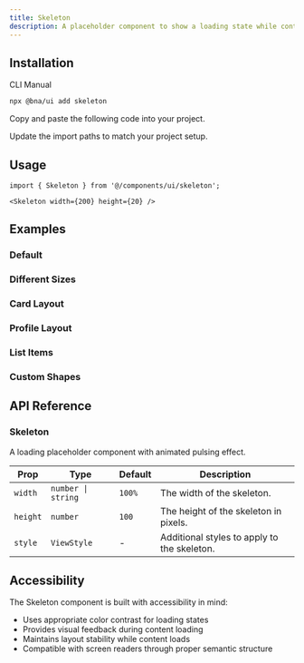 ```yaml
---
title: Skeleton
description: A placeholder component to show a loading state while content is being fetched.
---
```


<ComponentPreview
  name='skeleton-demo'
  description='A basic skeleton loader with pulsing animation'
/>

## Installation

<CodeTabs>

<TabsList>
  <TabsTrigger value="cli">CLI</TabsTrigger>
  <TabsTrigger value="manual">Manual</TabsTrigger>
</TabsList>
<TabsContent value="cli">

```bash
npx @bna/ui add skeleton
```

</TabsContent>

<TabsContent value="manual">

<Steps>

<Step>Copy and paste the following code into your project.</Step>

<ComponentSource name='skeleton' title='components/ui/skeleton.tsx' />

<Step>Update the import paths to match your project setup.</Step>

</Steps>

</TabsContent>

</CodeTabs>

## Usage

```tsx
import { Skeleton } from '@/components/ui/skeleton';
```

```tsx
<Skeleton width={200} height={20} />
```

## Examples

### Default

<ComponentPreview
  name='skeleton-demo'
  description='A basic skeleton loader with pulsing animation'
/>

### Different Sizes

<ComponentPreview
  name='skeleton-sizes'
  description='Skeletons in various sizes and dimensions'
/>

### Card Layout

<ComponentPreview
  name='skeleton-card'
  description='Skeleton placeholders arranged in a card layout'
/>

### Profile Layout

<ComponentPreview
  name='skeleton-profile'
  description='Skeleton layout mimicking a user profile'
/>

### List Items

<ComponentPreview
  name='skeleton-list'
  description='Multiple skeleton items arranged in a list'
/>

### Custom Shapes

<ComponentPreview
  name='skeleton-shapes'
  description='Skeletons with custom shapes and styling'
/>

## API Reference

### Skeleton

A loading placeholder component with animated pulsing effect.

| Prop     | Type               | Default | Description                                 |
| -------- | ------------------ | ------- | ------------------------------------------- |
| `width`  | `number \| string` | `100%`  | The width of the skeleton.                  |
| `height` | `number`           | `100`   | The height of the skeleton in pixels.       |
| `style`  | `ViewStyle`        | -       | Additional styles to apply to the skeleton. |

## Accessibility

The Skeleton component is built with accessibility in mind:

- Uses appropriate color contrast for loading states
- Provides visual feedback during content loading
- Maintains layout stability while content loads
- Compatible with screen readers through proper semantic structure
